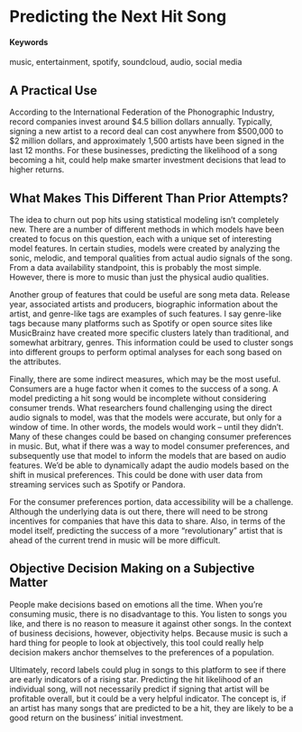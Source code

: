 # Predicting the Next Hit Song {#next-hit-song}

#### Keywords

music, entertainment, spotify, soundcloud, audio, social media

## A Practical Use

According to the International Federation of the Phonographic Industry, record companies invest around $4.5 billion dollars annually. Typically, signing a new artist to a record deal can cost anywhere from $500,000 to $2 million dollars, and approximately 1,500 artists have been signed in the last 12 months. For these businesses, predicting the likelihood of a song becoming a hit, could help make smarter investment decisions that lead to higher returns.

## What Makes This Different Than Prior Attempts?

The idea to churn out pop hits using statistical modeling isn't completely new. There are a number of different methods in which models have been created to focus on this question, each with a unique set of interesting model features. In certain studies, models were created by analyzing the sonic, melodic, and temporal qualities from actual audio signals of the song. From a data availability standpoint, this is probably the most simple. However, there is more to music than just the physical audio qualities.

Another group of features that could be useful are song meta data. Release year, associated artists and producers, biographic information about the artist, and genre-like tags are examples of such features. I say genre-like tags because many platforms such as Spotify or open source sites like MusicBrainz have created more specific clusters lately than traditional, and somewhat arbitrary, genres. This information could be used to cluster songs into different groups to perform optimal analyses for each song based on the attributes.

Finally, there are some indirect measures, which may be the most useful. Consumers are a huge factor when it comes to the success of a song. A model predicting a hit song would be incomplete without considering consumer trends. What researchers found challenging using the direct audio signals to model, was that the models were accurate, but only for a window of time. In other words, the models would work -- until they didn't. Many of these changes could be based on changing consumer preferences in music. But, what if there was a way to model consumer preferences, and subsequently use that model to inform the models that are based on audio features. We'd be able to dynamically adapt the audio models based on the shift in musical preferences. This could be done with user data from streaming services such as Spotify or Pandora.

For the consumer preferences portion, data accessibility will be a challenge. Although the underlying data is out there, there will need to be strong incentives for companies that have this data to share. Also, in terms of the model itself, predicting the success of a more "revolutionary" artist that is ahead of the current trend in music will be more difficult.

## Objective Decision Making on a Subjective Matter

People make decisions based on emotions all the time. When you're consuming music, there is no disadvantage to this. You listen to songs you like, and there is no reason to measure it against other songs. In the context of business decisions, however, objectivity helps. Because music is such a hard thing for people to look at objectively, this tool could really help decision makers anchor themselves to the preferences of a population.

Ultimately, record labels could plug in songs to this platform to see if there are early indicators of a rising star. Predicting the hit likelihood of an individual song, will not necessarily predict if signing that artist will be profitable overall, but it could be a very helpful indicator. The concept is, if an artist has many songs that are predicted to be a hit, they are likely to be a good return on the business' initial investment.

